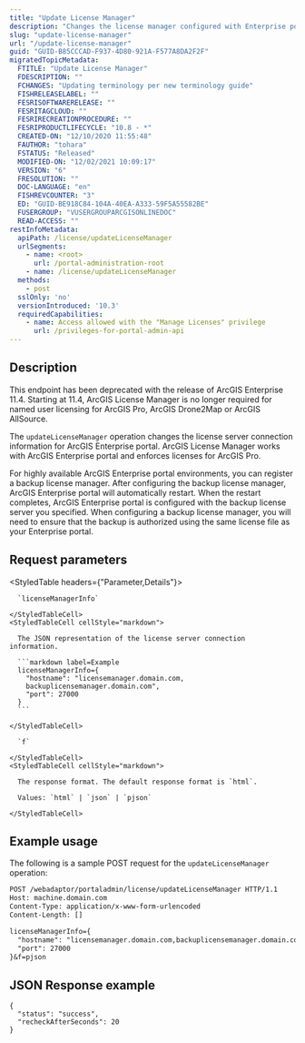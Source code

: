 ```yaml
---
title: "Update License Manager"
description: "Changes the license manager configured with Enterprise portal."
slug: "update-license-manager"
url: "/update-license-manager"
guid: "GUID-B85CCCAD-F937-4D80-921A-F577A8DA2F2F"
migratedTopicMetadata:
  FTITLE: "Update License Manager"
  FDESCRIPTION: ""
  FCHANGES: "Updating terminology per new terminology guide"
  FISHRELEASELABEL: ""
  FESRISOFTWARERELEASE: ""
  FESRITAGCLOUD: ""
  FESRIRECREATIONPROCEDURE: ""
  FESRIPRODUCTLIFECYCLE: "10.8 - *"
  CREATED-ON: "12/10/2020 11:55:48"
  FAUTHOR: "tohara"
  FSTATUS: "Released"
  MODIFIED-ON: "12/02/2021 10:09:17"
  VERSION: "6"
  FRESOLUTION: ""
  DOC-LANGUAGE: "en"
  FISHREVCOUNTER: "3"
  ED: "GUID-BE918C84-104A-40EA-A333-59F5A55582BE"
  FUSERGROUP: "VUSERGROUPARCGISONLINEDOC"
  READ-ACCESS: ""
restInfoMetadata:
  apiPath: /license/updateLicenseManager
  urlSegments:
    - name: <root>
      url: /portal-administration-root
    - name: /license/updateLicenseManager
  methods:
    - post
  sslOnly: 'no'
  versionIntroduced: '10.3'
  requiredCapabilities:
    - name: Access allowed with the "Manage Licenses" privilege
      url: /privileges-for-portal-admin-api
---
```


## Description

<Note type="deprecated">

This endpoint has been deprecated with the release of ArcGIS Enterprise 11.4. Starting at 11.4, ArcGIS License Manager is no longer required for named user licensing for ArcGIS Pro, ArcGIS Drone2Map or ArcGIS AllSource.

</Note>

The `updateLicenseManager` operation changes the license server connection information for ArcGIS Enterprise portal. ArcGIS License Manager works with ArcGIS Enterprise portal and enforces licenses for ArcGIS Pro.

For highly available ArcGIS Enterprise portal environments, you can register a backup license manager. After configuring the backup license manager, ArcGIS Enterprise portal will automatically restart. When the restart completes, ArcGIS Enterprise portal is configured with the backup license server you specified. When configuring a backup license manager, you will need to ensure that the backup is authorized using the same license file as your Enterprise portal.

##  Request parameters

<StyledTable headers={"Parameter,Details"}>
  <StyledTableRow>
    <StyledTableCell cellStyle="markdown">

      `licenseManagerInfo` 

    </StyledTableCell>
    <StyledTableCell cellStyle="markdown">

      The JSON representation of the license server connection information.

      ```markdown label=Example
      licenseManagerInfo={
        "hostname": "licensemanager.domain.com,
        backuplicensemanager.domain.com",
        "port": 27000
      }
      ```

    </StyledTableCell>
  </StyledTableRow>
  <StyledTableRow>
    <StyledTableCell cellStyle="markdown">

      `f` 

    </StyledTableCell>
    <StyledTableCell cellStyle="markdown">

      The response format. The default response format is `html`.

      Values: `html` | `json` | `pjson`

    </StyledTableCell>
  </StyledTableRow>
</StyledTable>


## Example usage

The following is a sample POST request for the `updateLicenseManager` operation:

```markdown
POST /webadaptor/portaladmin/license/updateLicenseManager HTTP/1.1
Host: machine.domain.com
Content-Type: application/x-www-form-urlencoded
Content-Length: []

licenseManagerInfo={
  "hostname": "licensemanager.domain.com,backuplicensemanager.domain.com",
  "port": 27000
}&f=pjson
``` 

## JSON Response example

```other
{
  "status": "success",
  "recheckAfterSeconds": 20
}
```